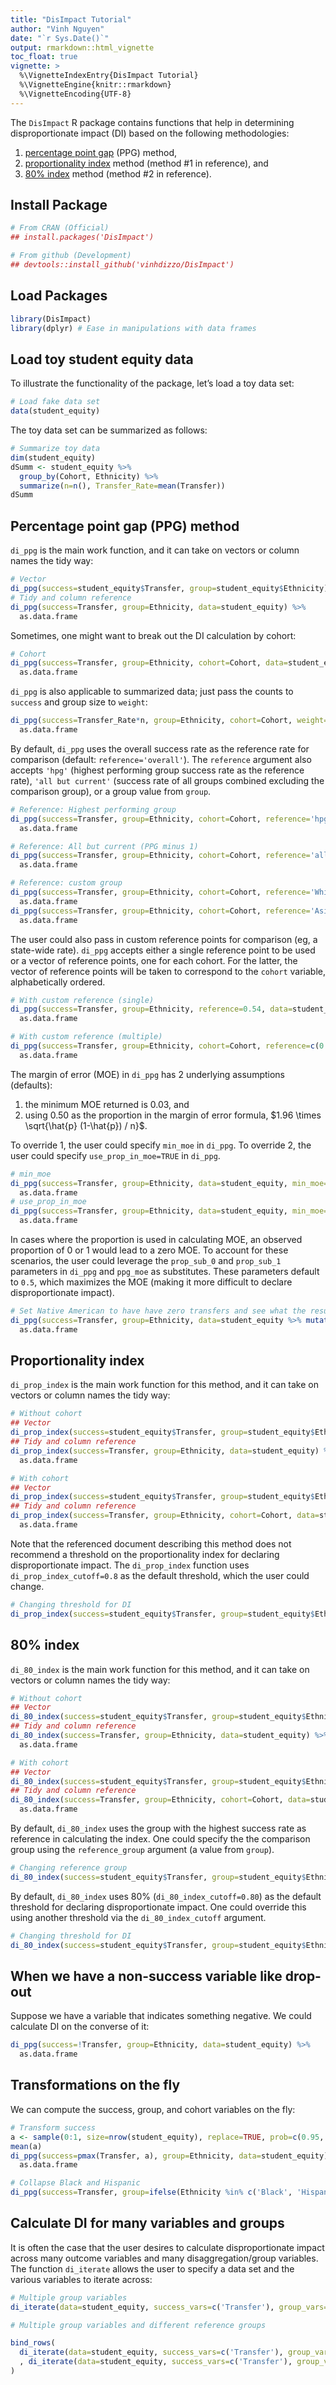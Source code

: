 ---
title: "DisImpact Tutorial"
author: "Vinh Nguyen"
date: "`r Sys.Date()`"
output: rmarkdown::html_vignette
toc_float: true
vignette: >
  %\VignetteIndexEntry{DisImpact Tutorial}
  %\VignetteEngine{knitr::rmarkdown}
  %\VignetteEncoding{UTF-8}
---

The `DisImpact` R package contains functions that help in determining disproportionate impact (DI) based on the following methodologies:

1. [percentage point gap](https://www.cccco.edu/-/media/CCCCO-Website/About-Us/Divisions/Digital-Innovation-and-Infrastructure/Research/Files/PercentagePointGapMethod2017.ashx) (PPG) method,
2. [proportionality index](https://www.cccco.edu/-/media/CCCCO-Website/Files/DII/guidelines-for-measuring-disproportionate-impact-in-equity-plans-tfa-ada.pdf) method (method #1 in reference), and
3. [80% index](https://www.cccco.edu/-/media/CCCCO-Website/Files/DII/guidelines-for-measuring-disproportionate-impact-in-equity-plans-tfa-ada.pdf) method (method #2 in reference).

## Install Package
```{r}
# From CRAN (Official)
## install.packages('DisImpact')

# From github (Development)
## devtools::install_github('vinhdizzo/DisImpact')
```

## Load Packages
```{r, message=FALSE, warning=FALSE}
library(DisImpact)
library(dplyr) # Ease in manipulations with data frames
```

## Load toy student equity data
To illustrate the functionality of the package, let's load a toy data set:
```{r}
# Load fake data set
data(student_equity)
```

The toy data set can be summarized as follows:
```{r}
# Summarize toy data
dim(student_equity)
dSumm <- student_equity %>%
  group_by(Cohort, Ethnicity) %>%
  summarize(n=n(), Transfer_Rate=mean(Transfer))
dSumm
```

## Percentage point gap (PPG) method
`di_ppg` is the main work function, and it can take on vectors or column names the tidy way:
```{r}
# Vector
di_ppg(success=student_equity$Transfer, group=student_equity$Ethnicity) %>% as.data.frame
# Tidy and column reference
di_ppg(success=Transfer, group=Ethnicity, data=student_equity) %>%
  as.data.frame
```

Sometimes, one might want to break out the DI calculation by cohort:
```{r}
# Cohort
di_ppg(success=Transfer, group=Ethnicity, cohort=Cohort, data=student_equity) %>%
  as.data.frame
```

`di_ppg` is also applicable to summarized data; just pass the counts to `success` and group size to `weight`:
```{r}
di_ppg(success=Transfer_Rate*n, group=Ethnicity, cohort=Cohort, weight=n, data=dSumm) %>%
  as.data.frame
```

By default, `di_ppg` uses the overall success rate as the reference rate for comparison (default: `reference='overall'`).  The `reference` argument also accepts `'hpg'` (highest performing group success rate as the reference rate), `'all but current'` (success rate of all groups combined excluding the comparison group), or a group value from `group`.

```{r}
# Reference: Highest performing group
di_ppg(success=Transfer, group=Ethnicity, cohort=Cohort, reference='hpg', data=student_equity) %>%
  as.data.frame

# Reference: All but current (PPG minus 1)
di_ppg(success=Transfer, group=Ethnicity, cohort=Cohort, reference='all but current', data=student_equity) %>%
  as.data.frame

# Reference: custom group
di_ppg(success=Transfer, group=Ethnicity, cohort=Cohort, reference='White', data=student_equity) %>%
  as.data.frame
di_ppg(success=Transfer, group=Ethnicity, cohort=Cohort, reference='Asian', data=student_equity) %>%
  as.data.frame
```

The user could also pass in custom reference points for comparison (eg, a state-wide rate).  `di_ppg` accepts either a single reference point to be used or a vector of reference points, one for each cohort.  For the latter, the vector of reference points will be taken to correspond to the `cohort` variable, alphabetically ordered.
```{r}
# With custom reference (single)
di_ppg(success=Transfer, group=Ethnicity, reference=0.54, data=student_equity) %>%
  as.data.frame

# With custom reference (multiple)
di_ppg(success=Transfer, group=Ethnicity, cohort=Cohort, reference=c(0.5, 0.55), data=student_equity) %>%
  as.data.frame
```

The margin of error (MOE) in `di_ppg` has 2 underlying assumptions (defaults):

1. the minimum MOE returned is 0.03, and
2. using 0.50 as the proportion in the margin of error formula, $1.96 \times \sqrt{\hat{p} (1-\hat{p}) / n}$.

To override 1, the user could specify `min_moe` in `di_ppg`.  To override 2, the user could specify `use_prop_in_moe=TRUE` in `di_ppg`.
```{r}
# min_moe
di_ppg(success=Transfer, group=Ethnicity, data=student_equity, min_moe=0.02) %>%
  as.data.frame
# use_prop_in_moe
di_ppg(success=Transfer, group=Ethnicity, data=student_equity, min_moe=0.02, use_prop_in_moe=TRUE) %>%
  as.data.frame
```

In cases where the proportion is used in calculating MOE, an observed proportion of 0 or 1 would lead to a zero MOE.  To account for these scenarios, the user could leverage the `prop_sub_0` and `prop_sub_1` parameters in `di_ppg` and `ppg_moe` as substitutes.  These parameters default to `0.5`, which maximizes the MOE (making it more difficult to declare disproportionate impact).

```{r}
# Set Native American to have have zero transfers and see what the results
di_ppg(success=Transfer, group=Ethnicity, data=student_equity %>% mutate(Transfer=ifelse(Ethnicity=='Native American', 0, Transfer)), use_prop_in_moe=TRUE, prop_sub_0=0.1, prop_sub_1=0.9) %>%
  as.data.frame
```


## Proportionality index
`di_prop_index` is the main work function for this method, and it can take on vectors or column names the tidy way:

```{r}
# Without cohort
## Vector
di_prop_index(success=student_equity$Transfer, group=student_equity$Ethnicity) %>% as.data.frame
## Tidy and column reference
di_prop_index(success=Transfer, group=Ethnicity, data=student_equity) %>%
  as.data.frame

# With cohort
## Vector
di_prop_index(success=student_equity$Transfer, group=student_equity$Ethnicity, cohort=student_equity$Cohort) %>% as.data.frame
## Tidy and column reference
di_prop_index(success=Transfer, group=Ethnicity, cohort=Cohort, data=student_equity) %>%
  as.data.frame
```

Note that the referenced document describing this method does not recommend a threshold on the proportionality index for declaring disproportionate impact.  The `di_prop_index` function uses `di_prop_index_cutoff=0.8` as the default threshold, which the user could change.

```{r}
# Changing threshold for DI
di_prop_index(success=student_equity$Transfer, group=student_equity$Ethnicity, cohort=student_equity$Cohort, di_prop_index_cutoff=0.5) %>% as.data.frame
```

## 80% index
`di_80_index` is the main work function for this method, and it can take on vectors or column names the tidy way:

```{r}
# Without cohort
## Vector
di_80_index(success=student_equity$Transfer, group=student_equity$Ethnicity) %>% as.data.frame
## Tidy and column reference
di_80_index(success=Transfer, group=Ethnicity, data=student_equity) %>%
  as.data.frame

# With cohort
## Vector
di_80_index(success=student_equity$Transfer, group=student_equity$Ethnicity, cohort=student_equity$Cohort) %>% as.data.frame
## Tidy and column reference
di_80_index(success=Transfer, group=Ethnicity, cohort=Cohort, data=student_equity) %>%
  as.data.frame
```

By default, `di_80_index` uses the group with the highest success rate as reference in calculating the index.  One could specify the the comparison group using the `reference_group` argument (a value from `group`).

```{r}
# Changing reference group
di_80_index(success=student_equity$Transfer, group=student_equity$Ethnicity, cohort=student_equity$Cohort, reference_group='White') %>% as.data.frame
```

By default, `di_80_index` uses 80% (`di_80_index_cutoff=0.80`) as the default threshold for declaring disproportionate impact.  One could override this using another threshold via the `di_80_index_cutoff` argument.


```{r}
# Changing threshold for DI
di_80_index(success=student_equity$Transfer, group=student_equity$Ethnicity, cohort=student_equity$Cohort, di_80_index_cutoff=0.50) %>% as.data.frame
```

## When we have a non-success variable like drop-out
Suppose we have a variable that indicates something negative.  We could calculate DI on the converse of it:
```{r}
di_ppg(success=!Transfer, group=Ethnicity, data=student_equity) %>%
  as.data.frame
```

## Transformations on the fly
We can compute the success, group, and cohort variables on the fly:
```{r}
# Transform success
a <- sample(0:1, size=nrow(student_equity), replace=TRUE, prob=c(0.95, 0.05))
mean(a)
di_ppg(success=pmax(Transfer, a), group=Ethnicity, data=student_equity) %>%
  as.data.frame

# Collapse Black and Hispanic
di_ppg(success=Transfer, group=ifelse(Ethnicity %in% c('Black', 'Hispanic'), 'Black/Hispanic', Ethnicity), data=student_equity) %>% as.data.frame
```

## Calculate DI for many variables and groups
It is often the case that the user desires to calculate disproportionate impact across many outcome variables and many disaggregation/group variables.  The function `di_iterate` allows the user to specify a data set and the various variables to iterate across:
```{r}
# Multiple group variables
di_iterate(data=student_equity, success_vars=c('Transfer'), group_vars=c('Ethnicity', 'Gender'), cohort_vars=c('Cohort'), ppg_reference_groups='overall') %>% as.data.frame

# Multiple group variables and different reference groups

bind_rows(
  di_iterate(data=student_equity, success_vars=c('Transfer'), group_vars=c('Ethnicity', 'Gender'), cohort_vars=c('Cohort'), ppg_reference_groups='overall')
  , di_iterate(data=student_equity, success_vars=c('Transfer'), group_vars=c('Ethnicity', 'Gender'), cohort_vars=c('Cohort'), ppg_reference_groups=c('White', 'Male'), include_non_disagg_results=FALSE) # include_non_disagg_results = FALSE: Already have this scenario in Overall run
)
```
